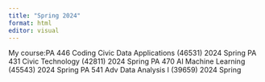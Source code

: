 ```yaml
---
title: "Spring 2024"
format: html
editor: visual
---
```


My course:PA 446 Coding Civic Data Applications (46531) 2024 Spring
PA 431 Civic Technology (42811) 2024 Spring
PA 470 AI Machine Learning (45543) 2024 Spring
PA 541 Adv Data Analysis I (39659) 2024 Spring